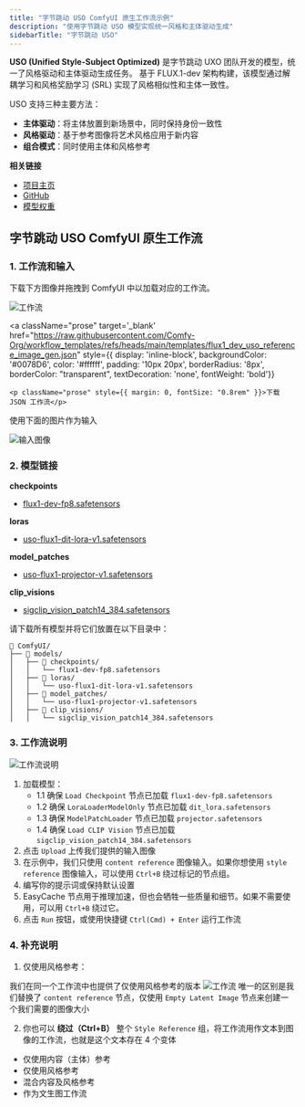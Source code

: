 ```yaml
---
title: "字节跳动 USO ComfyUI 原生工作流示例"
description: "使用字节跳动 USO 模型实现统一风格和主体驱动生成"
sidebarTitle: "字节跳动 USO"
---
```



**USO (Unified Style-Subject Optimized)** 是字节跳动 UXO 团队开发的模型，统一了风格驱动和主体驱动生成任务。
基于 FLUX.1-dev 架构构建，该模型通过解耦学习和风格奖励学习 (SRL) 实现了风格相似性和主体一致性。

USO 支持三种主要方法：

- **主体驱动**：将主体放置到新场景中，同时保持身份一致性
- **风格驱动**：基于参考图像将艺术风格应用于新内容
- **组合模式**：同时使用主体和风格参考

**相关链接**
- [项目主页](https://bytedance.github.io/USO/)
- [GitHub](https://github.com/bytedance/USO)
- [模型权重](https://huggingface.co/bytedance-research/USO)

## 字节跳动 USO ComfyUI 原生工作流

<UpdateReminder/>

### 1. 工作流和输入

下载下方图像并拖拽到 ComfyUI 中以加载对应的工作流。

![工作流](https://raw.githubusercontent.com/Comfy-Org/example_workflows/refs/heads/main/flux/bytedance-uso/bytedance-uso.png)

<a 
className="prose"
target='_blank'
href="https://raw.githubusercontent.com/Comfy-Org/workflow_templates/refs/heads/main/templates/flux1_dev_uso_reference_image_gen.json"
style={{ display: 'inline-block', backgroundColor: '#0078D6', color: '#ffffff', padding: '10px 20px', borderRadius: '8px', borderColor: "transparent", textDecoration: 'none', fontWeight: 'bold'}}
>
    <p className="prose" style={{ margin: 0, fontSize: "0.8rem" }}>下载 JSON 工作流</p>
</a>

使用下面的图片作为输入

![输入图像](https://raw.githubusercontent.com/Comfy-Org/example_workflows/refs/heads/main/flux/bytedance-uso/input.png)

### 2. 模型链接

**checkpoints**

- [flux1-dev-fp8.safetensors](https://huggingface.co/Comfy-Org/flux1-dev/resolve/main/flux1-dev-fp8.safetensors)

**loras**

- [uso-flux1-dit-lora-v1.safetensors](https://huggingface.co/Comfy-Org/USO_1.0_Repackaged/resolve/main/split_files/loras/uso-flux1-dit-lora-v1.safetensors)

**model_patches**

- [uso-flux1-projector-v1.safetensors](https://huggingface.co/Comfy-Org/USO_1.0_Repackaged/resolve/main/split_files/model_patches/uso-flux1-projector-v1.safetensors)

**clip_visions**
- [sigclip_vision_patch14_384.safetensors](https://huggingface.co/Comfy-Org/sigclip_vision_384/resolve/main/sigclip_vision_patch14_384.safetensors)

请下载所有模型并将它们放置在以下目录中：

```
📂 ComfyUI/
├── 📂 models/
│   ├── 📂 checkpoints/
│   │   └── flux1-dev-fp8.safetensors
│   ├── 📂 loras/
│   │   └── uso-flux1-dit-lora-v1.safetensors
│   ├── 📂 model_patches/
│   │   └── uso-flux1-projector-v1.safetensors
│   ├── 📂 clip_visions/
│   │   └── sigclip_vision_patch14_384.safetensors
```


### 3. 工作流说明

![工作流说明](/images/tutorial/flux/flux1_uso_reference_image_gen.jpg)

1. 加载模型：
    - 1.1 确保 `Load Checkpoint` 节点已加载 `flux1-dev-fp8.safetensors`
    - 1.2 确保 `LoraLoaderModelOnly` 节点已加载 `dit_lora.safetensors`
    - 1.3 确保 `ModelPatchLoader` 节点已加载 `projector.safetensors`
    - 1.4 确保 `Load CLIP Vision` 节点已加载 `sigclip_vision_patch14_384.safetensors`
2. 点击 `Upload` 上传我们提供的输入图像
3. 在示例中，我们只使用 `content reference` 图像输入。如果你想使用 `style reference` 图像输入，可以使用 `Ctrl+B` 绕过标记的节点组。
4. 编写你的提示词或保持默认设置
5. EasyCache 节点用于推理加速，但也会牺牲一些质量和细节。如果不需要使用，可以用 `Ctrl+B` 绕过它。
6. 点击 `Run` 按钮，或使用快捷键 `Ctrl(Cmd) + Enter` 运行工作流

### 4. 补充说明

1. 仅使用风格参考：

我们在同一个工作流中也提供了仅使用风格参考的版本
![工作流](/images/tutorial/flux/flux1_uso_reference_image_gen_style_reference_only.jpg)
唯一的区别是我们替换了 `content reference` 节点，仅使用 `Empty Latent Image` 节点来创建一个我们需要的图像大小

2. 你也可以 **绕过（Ctrl+B）** 整个 `Style Reference` 组，将工作流用作文本到图像的工作流，也就是这个文本存在 4 个变体
- 仅使用内容（主体）参考
- 仅使用风格参考
- 混合内容及风格参考
- 作为文生图工作流

